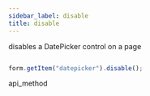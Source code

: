 ```yaml
---
sidebar_label: disable
title: disable
---
```



          


<Short>
 disables a DatePicker control on a page






</Short>


~~~js

form.getItem("datepicker").disable();


~~~
 api_method

<Descr>





</Descr>

